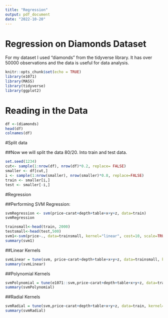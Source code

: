 ```yaml
---
title: "Regression"
output: pdf_document
date: "2022-10-20"
---
```

# **Regression on Diamonds Dataset**

For my dataset I used "diamonds" from the tidyverse library. It has over 50000 observations and the data is useful for data analysis.

```r
knitr::opts_chunk$set(echo = TRUE)
library(e1071)
library(MASS)
library(tidyverse)
library(ggplot2)
```

# Reading in the Data
```r
df <-(diamonds)
head(df)
colnames(df)
```

#Split data

##Now we will split the data 80/20. Into train and test data.

```r
set.seed(1234)
cut<- sample(1:nrow(df), nrow(df)*0.2, replace= FALSE)
smaller <- df[cut,]
i <- sample(1:nrow(smaller), nrow(smaller)*0.8, replace=FALSE)
train <- smaller[i,]
test <- smaller[-i,]
```

#Regression

##Performing SVM Regression:
```r
svmRegression <- svm(price~carat+depth+table+x+y+z, data=train)
svmRegression
```

```r
trainsmall<-head(train, 2000)
testsmall<-head(test,500)
svm1<-svm(price~., data=trainsmall, kernel="linear", cost=10, scale=TRUE)
summary(svm1)
```
##Linear Kernels
```r
svmLinear = tune(svm, price~carat+depth+table+x+y+z, data=trainsmall, kernel="linear", ranges= list(cost=c(0.1,1,10,100)))
summary(svmLinear)
```

##Polynomial Kernels
```r
svmPolynomial = tune(e1071::svm,price~carat+depth+table+x+y+z, data=train, kernel="polynomial", ranges=list(cost=c(0.1,1,10,100)))
summary(svmPolynomial)
```

##Radial Kernels
```r
svmRadial = tune(svm,price~carat+depth+table+x+y+z, data=train, kernel="radial", ranges=list(cost=c(0.1,1,10,100)))
summary(svmRadial)
```


